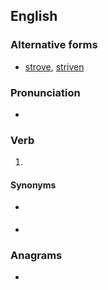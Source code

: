 ==English==

===Alternative forms===
* {{qualifier|US}} [[strove]], [[striven]]

===Pronunciation===
* {{IPA|en|/ˈstɹaɪvd/}}

===Verb===
{{head|en|verb form}}

# {{lb|en|British}} {{en-past of|strive}}

====Synonyms====
* {{l|en|strove}} {{qualifier|simple past}}
* {{l|en|striven}} {{qualifier|past participle}}

===Anagrams===
* {{anagrams|en|a=deirstv|diverts|drivest|verdits}}